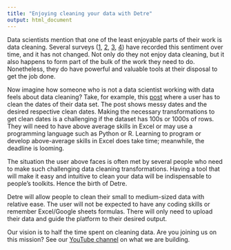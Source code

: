 ```yaml
---
title: "Enjoying cleaning your data with Detre"
output: html_document
---
```



Data scientists mention that one of the least enjoyable parts of their work is data cleaning. Several surveys ([1](https://visit.figure-eight.com/rs/416-ZBE-142/images/Crowdflower_Data_Scientist_Survey2015.pdf),
[2](https://visit.figure-eight.com/rs/416-ZBE-142/images/CrowdFlower_DataScienceReport_2016.pdf),
[3](https://visit.figure-eight.com/rs/416-ZBE-142/images/CrowdFlower_DataScienceReport.pdf),
[4](https://www.anaconda.com/state-of-data-science-2020?utm_medium=press&utm_source=anaconda&utm_campaign=sods-2020&utm_content=report)) have recorded this sentiment over time, and it has not changed. Not only do they not enjoy data cleaning, but it also happens to form part of the bulk of the work they need to do. Nonetheless, they do have powerful and valuable tools at their disposal to get the job done.

Now imagine how someone who is not a data scientist working with data feels about data cleaning? Take, for example, this [post](https://www.mrexcel.com/board/threads/how-to-clean-up-and-format-very-messy-date-and-non-date-date.1017938/) where a user has to clean the dates of their data set. The post shows messy dates and the desired respective clean dates. Making the necessary transformations to get clean dates is a challenging if the dataset has 100s or 1000s of rows. They will need to have above average skills in Excel or may use a programming language such as Python or R. Learning to program or develop above-average skills in Excel does take time; meanwhile, the deadline is looming.

The situation the user above faces is often met by several people who need to make such challenging data cleaning transformations. Having a tool that will make it easy and intuitive to clean your data will be indispensable to people's toolkits. Hence the birth of Detre.

Detre will allow people to clean their small to medium-sized data with relative ease. The user will not be expected to have any coding skills or remember Excel/Google sheets formulas. There will only need to upload their data and guide the platform to their desired output.

Our vision is to half the time spent on cleaning data. Are you joining us on this mission? See our [YouTube channel](https://www.youtube.com/channel/UCB4xcEMbw-0-pLzKfvDHFbw) on what we are building. 